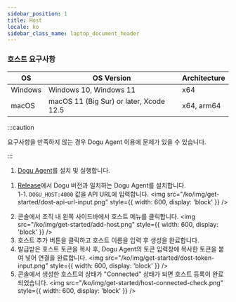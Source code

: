 ```yaml
---
sidebar_position: 1
title: Host
locale: ko
sidebar_class_name: laptop_document_header
---
```



### 호스트 요구사항

| OS      | OS Version                              | Architecture |
| ------- | --------------------------------------- | ------------ |
| Windows | Windows 10, Windows 11                  | x64          |
| macOS   | macOS 11 (Big Sur) or later, Xcode 12.5 | x64, arm64   |

:::caution

요구사항을 만족하지 않는 경우 Dogu Agent 이용에 문제가 있을 수 있습니다.

:::

<Tabs groupId="service" defaultValue="cloud" queryString>
<TabItem value="cloud" label="Cloud" default>

1. [Dogu Agent](https://dogutech.io/downloads/dogu-agent)를 설치 및 실행합니다.

</TabItem>

<TabItem value="self-hosted" label="Self-Hosted" default>

1. [Release](https://github.com/dogu-team/dogu/releases)에서 Dogu 버전과 일치하는 Dogu Agent를 설치합니다.  
   1-1. `DOGU_HOST:4000` 값을 API URL에 입력합니다.
   <img
     src="/ko/img/get-started/dost-api-url-input.png"
     style={{ width: 600, display: 'block' }}
   />

</TabItem>
</Tabs>

2. 콘솔에서 조직 내 왼쪽 사이드바에서 호스트 메뉴를 클릭합니다.
   <img
     src="/ko/img/get-started/add-host.png"
     style={{ width: 600, display: 'block' }}
   />
3. 호스트 추가 버튼을 클릭하고 호스트 이름을 입력 후 생성을 완료합니다.
4. 발급받은 호스트 토큰을 복사 후, Dogu Agent의 토큰 입력창에 복사한 토큰을 붙여 넣어 연결을 완료합니다.
   <img
     src="/ko/img/get-started/dost-token-input.png"
     style={{ width: 600, display: 'block' }}
   />
5. 콘솔에서 생성한 호스트의 상태가 "Connected" 상태가 되면 호스트 등록이 완료되었습니다.
   <img
     src="/ko/img/get-started/host-connected-check.png"
     style={{ width: 600, display: 'block' }}
   />
